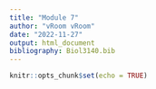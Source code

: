 ```yaml
---
title: "Module 7"
author: "vRoom vRoom"
date: "2022-11-27"
output: html_document
bibliography: Biol3140.bib
---
```


```r
knitr::opts_chunk$set(echo = TRUE)
```

